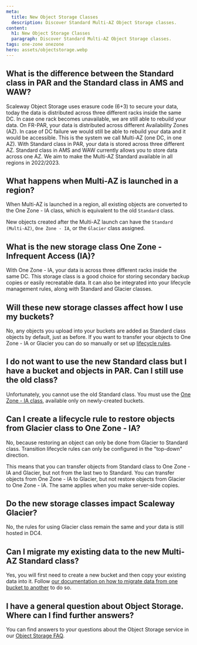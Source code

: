 ```yaml
---
meta:
  title: New Object Storage Classes
  description: Discover Standard Multi-AZ Object Storage classes.
content:
  h1: New Object Storage Classes
  paragraph: Discover Standard Multi-AZ Object Storage classes.
tags: one-zone onezone 
hero: assets/objectstorage.webp
---
```


<Concept>

## What is the difference between the Standard class in PAR and the Standard class in AMS and WAW?
Scaleway Object Storage uses erasure code (6+3) to secure your data, today the data is distributed across three different racks inside the same DC. In case one rack becomes unavailable, we are still able to rebuild your data. 
On FR-PAR, your data is distributed across different Availability Zones (AZ). In case of DC failure we would still be able to rebuild your data and it would be accessible. This is the system we call Multi-AZ (one DC, in one AZ). 
With Standard class in PAR, your data is stored across three different AZ. Standard class in AMS and WAW currently allows you to store data across one AZ. We aim to make the Multi-AZ Standard available in all regions in 2022/2023.

</Concept>

<Concept>

## What happens when Multi-AZ is launched in a region?

When Multi-AZ is launched in a region, all existing objects are converted to the One Zone - IA class, which is equivalent to the old `Standard` class.

New objects created after the Multi-AZ launch can have the `Standard (Multi-AZ)`, `One Zone - IA`, or the `Glacier` class assigned.

</Concept>

<Concept>

## What is the new storage class One Zone - Infrequent Access (IA)?
With One Zone - IA, your data is across three different racks inside the same DC. This storage class is a good choice for storing secondary backup copies or easily recreatable data. 
It can also be integrated into your lifecycle management rules, along with Standard and Glacier classes.

</Concept>

<Concept>

## Will these new storage classes affect how I use my buckets?
No, any objects you upload into your buckets are added as Standard class objects by default, just as before. If you want to transfer your objects to One Zone - IA or Glacier you can do so manually or set up [lifecycle rules](/storage/object/api-cli/lifecycle-rules-api/). 

</Concept>

<Concept>

## I do not want to use the new Standard class but I have a bucket and objects in PAR. Can I still use the old class?
Unfortunately, you cannot use the old Standard class. You must use the [One Zone - IA class](/storage/object/concepts/#storage-class), available only on newly-created buckets.

</Concept>

<Concept>

## Can I create a lifecycle rule to restore objects from Glacier class to One Zone - IA?
No, because restoring an object can only be done from Glacier to Standard class. Transition lifecycle rules can only be configured in the "top-down" direction. 

This means that you can transfer objects from Standard class to One Zone - IA and Glacier, but not from the last two to Standard. You can transfer objects from One Zone - IA to Glacier, but not restore objects from Glacier to One Zone - IA. The same applies when you make server-side copies. 

<Lightbox src="scaleway-schema-life-cycle-object-storage.webp" alt="" />

</Concept>

<Concept>

## Do the new storage classes impact Scaleway Glacier?
No, the rules for using Glacier class remain the same and your data is still hosted in DC4.

</Concept>

<Concept>

## Can I migrate my existing data to the new Multi-AZ Standard class?
Yes, you will first need to create a new bucket and then copy your existing data into it. Follow [our documentation on how to migrate data from one bucket to another](/storage/object/api-cli/migrating-buckets) to do so. 

</Concept>

<Concept>

## I have a general question about Object Storage. Where can I find further answers?
You can find answers to your questions about the Object Storage service in our [Object Storage FAQ](/faq/objectstorage/).

</Concept>